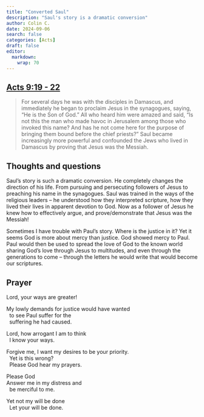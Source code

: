 ```yaml
---
title: "Converted Saul"
description: "Saul's story is a dramatic conversion"
author: Colin C.
date: 2024-09-06
search: false
categories: [Acts]
draft: false
editor: 
  markdown: 
    wrap: 70
---
```


## [Acts 9:19 - 22](https://www.bible.com/bible/2016/ACT.9.NRSV)

> For several days he was with the disciples in Damascus, and immediately he began to proclaim Jesus in the synagogues, saying, “He is the Son of God.” All who heard him were amazed and said, “Is not this the man who made havoc in Jerusalem among those who invoked this name? And has he not come here for the purpose of bringing them bound before the chief priests?” Saul became increasingly more powerful and confounded the Jews who lived in Damascus by proving that Jesus was the Messiah.


<!-- ## Terms and Notes -->


## Thoughts and questions

Saul's story is such a dramatic conversion.  He completely changes the direction of his life.  From pursuing and persecuting followers of Jesus to preaching his name in the synagogues.  Saul was trained in the ways of the religious leaders -- he understood how they interpreted scripture, how they lived their lives in apparent devotion to God.  Now as a follower of Jesus he knew how to effectively argue, and prove/demonstrate that Jesus was the Messiah! 

Sometimes I have trouble with Paul's story.  Where is the justice in it? Yet it seems God is more about mercy than justice.  God showed mercy to Paul.  Paul would then be used to spread the love of God to the known world sharing God's love through Jesus to multitudes, and even through the generations to come -- through the letters he would write that would become our scriptures. 

## Prayer

Lord, your ways are greater!

My lowly demands for justice would have wanted\
\ \ to see Paul suffer for the \
\ \ suffering he had caused.  

Lord, how arrogant I am to think\
\ \ I know your ways.

Forgive me, I want my desires to be your priority.\
\ \ Yet is this wrong?\
\ \ Please God hear my prayers.\

Please God\
Answer me in my distress and\
\ \ be merciful to me.  

Yet not my will be done\
\ \ Let your will be done.\


<!-- Grant me the grace to accept it.  -->